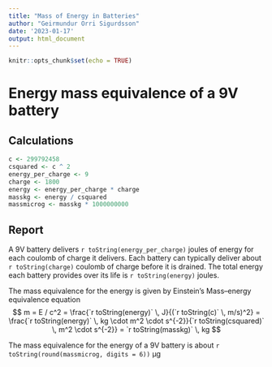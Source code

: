 ---
title: "Mass of Energy in Batteries"
author: "Geirmundur Orri Sigurdsson"
date: '2023-01-17'
output: html_document
---

```{r setup, include=FALSE}
knitr::opts_chunk$set(echo = TRUE)
```

# Energy mass equivalence of a 9V battery

## Calculations

```{r b9v}
c <- 299792458
csquared <- c ^ 2
energy_per_charge <- 9
charge <- 1800
energy <- energy_per_charge * charge
masskg <- energy / csquared
massmicrog <- masskg * 1000000000
```

## Report

A 9V battery delivers `r toString(energy_per_charge)` joules of energy for each coulomb of charge it delivers. Each battery can typically deliver about `r toString(charge)` coulomb of charge before it is drained. The total energy each battery provides over its life is `r toString(energy)` joules.

The mass equivalence for the energy is given by Einstein's Mass–energy equivalence equation
$$
m = E / c^2 = \frac{`r toString(energy)` \, J}{(`r toString(c)` \, m/s)^2} = \frac{`r toString(energy)` \, kg \cdot m^2 \cdot s^{-2}}{`r toString(csquared)` \, m^2 \cdot s^{-2}} = `r toString(masskg)` \, kg
$$

The mass equivalence for the energy of a 9V battery is about `r toString(round(massmicrog, digits = 6))` µg